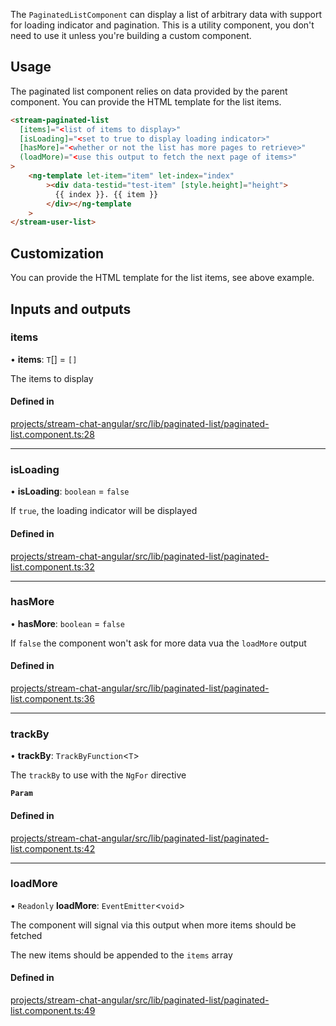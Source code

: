 The `PaginatedListComponent` can display a list of arbitrary data with support for loading indicator and pagination. This is a utility component, you don't need to use it unless you're building a custom component.

## Usage

The paginated list component relies on data provided by the parent component. You can provide the HTML template for the list items.

```html
<stream-paginated-list
  [items]="<list of items to display>"
  [isLoading]="<set to true to display loading indicator>"
  [hasMore]="<whether or not the list has more pages to retrieve>"
  (loadMore)="<use this output to fetch the next page of items>"
>
    <ng-template let-item="item" let-index="index"
        ><div data-testid="test-item" [style.height]="height">
          {{ index }}. {{ item }}
        </div></ng-template
    >
</stream-user-list>
```

## Customization

You can provide the HTML template for the list items, see above example.

[//]: # "Start of generated content"

## Inputs and outputs

### items

• **items**: `T`[] = `[]`

The items to display

#### Defined in

[projects/stream-chat-angular/src/lib/paginated-list/paginated-list.component.ts:28](https://github.com/GetStream/stream-chat-angular/blob/c4925a571484c046f73b9e63286a2e64380af0c6/projects/stream-chat-angular/src/lib/paginated-list/paginated-list.component.ts#L28)

---

### isLoading

• **isLoading**: `boolean` = `false`

If `true`, the loading indicator will be displayed

#### Defined in

[projects/stream-chat-angular/src/lib/paginated-list/paginated-list.component.ts:32](https://github.com/GetStream/stream-chat-angular/blob/c4925a571484c046f73b9e63286a2e64380af0c6/projects/stream-chat-angular/src/lib/paginated-list/paginated-list.component.ts#L32)

---

### hasMore

• **hasMore**: `boolean` = `false`

If `false` the component won't ask for more data vua the `loadMore` output

#### Defined in

[projects/stream-chat-angular/src/lib/paginated-list/paginated-list.component.ts:36](https://github.com/GetStream/stream-chat-angular/blob/c4925a571484c046f73b9e63286a2e64380af0c6/projects/stream-chat-angular/src/lib/paginated-list/paginated-list.component.ts#L36)

---

### trackBy

• **trackBy**: `TrackByFunction`\<`T`\>

The `trackBy` to use with the `NgFor` directive

**`Param`**

#### Defined in

[projects/stream-chat-angular/src/lib/paginated-list/paginated-list.component.ts:42](https://github.com/GetStream/stream-chat-angular/blob/c4925a571484c046f73b9e63286a2e64380af0c6/projects/stream-chat-angular/src/lib/paginated-list/paginated-list.component.ts#L42)

---

### loadMore

• `Readonly` **loadMore**: `EventEmitter`\<`void`\>

The component will signal via this output when more items should be fetched

The new items should be appended to the `items` array

#### Defined in

[projects/stream-chat-angular/src/lib/paginated-list/paginated-list.component.ts:49](https://github.com/GetStream/stream-chat-angular/blob/c4925a571484c046f73b9e63286a2e64380af0c6/projects/stream-chat-angular/src/lib/paginated-list/paginated-list.component.ts#L49)

[//]: # "End of generated content"
